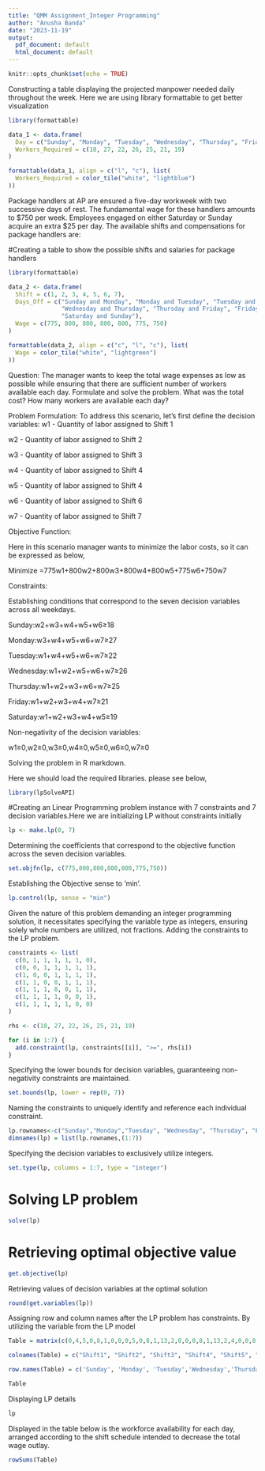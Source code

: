 ---
title: "QMM Assignment_Integer Programming"
author: "Anusha Banda"
date: "2023-11-19"
output:
  pdf_document: default
  html_document: default
---

```{r setup, include=FALSE}
knitr::opts_chunk$set(echo = TRUE)
```


Constructing a table displaying the projected manpower needed daily throughout the week. Here we are using library formattable to get better visualization
```{r}
library(formattable)

data_1 <- data.frame(
  Day = c("Sunday", "Monday", "Tuesday", "Wednesday", "Thursday", "Friday", "Saturday"),
  Workers_Required = c(18, 27, 22, 26, 25, 21, 19)
)

formattable(data_1, align = c("l", "c"), list(
  Workers_Required = color_tile("white", "lightblue")
))

```

Package handlers at AP are ensured a five-day workweek with two successive days of rest. The fundamental wage for these handlers amounts to $750 per week. Employees engaged on either Saturday or Sunday acquire an extra $25 per day. The available shifts and compensations for package handlers are:

#Creating a table to show the possible shifts and salaries for package handlers
```{r}
library(formattable)

data_2 <- data.frame(
  Shift = c(1, 2, 3, 4, 5, 6, 7),
  Days_Off = c("Sunday and Monday", "Monday and Tuesday", "Tuesday and Wednesday", 
               "Wednesday and Thursday", "Thursday and Friday", "Friday and Saturday", 
               "Saturday and Sunday"),
  Wage = c(775, 800, 800, 800, 800, 775, 750)
)

formattable(data_2, align = c("c", "l", "c"), list(
  Wage = color_tile("white", "lightgreen")
))

```

Question:
The manager wants to keep the total wage expenses as low as possible while ensuring that there
are sufficient number of workers available each day. Formulate and solve the problem. What was
the total cost? How many workers are available each day?

Problem Formulation:
To address this scenario, let's first define the decision variables:
w1 - Quantity of labor assigned to Shift 1

w2 - Quantity of labor assigned to Shift 2

w3 - Quantity of labor assigned to Shift 3

w4 - Quantity of labor assigned to Shift 4

w5 - Quantity of labor assigned to Shift 4

w6 - Quantity of labor assigned to Shift 6

w7 - Quantity of labor assigned to Shift 7

Objective Function:

Here in this scenario manager wants to minimize the labor costs, so it can be expressed as below,

Minimize =775w1+800w2+800w3+800w4+800w5+775w6+750w7

Constraints:

Establishing conditions that correspond to the seven decision variables across all weekdays.

Sunday:w2+w3+w4+w5+w6≥18

Monday:w3+w4+w5+w6+w7≥27

Tuesday:w1+w4+w5+w6+w7≥22

Wednesday:w1+w2+w5+w6+w7≥26

Thursday:w1+w2+w3+w6+w7≥25

Friday:w1+w2+w3+w4+w7≥21

Saturday:w1+w2+w3+w4+w5≥19

Non-negativity of the decision variables:

w1≥0,w2≥0,w3≥0,w4≥0,w5≥0,w6≥0,w7≥0


Solving the problem in R markdown.

Here we should load the required libraries. please see below,
```{r}
library(lpSolveAPI)
```

#Creating an Linear Programming problem instance with 7 constraints and 7 decision variables.Here we are initializing LP without constraints initially
```{r}
lp <- make.lp(0, 7)
```

Determining the coefficients that correspond to the objective function across the seven decision variables.

```{r}
set.objfn(lp, c(775,800,800,800,800,775,750))
```

Establishing the Objective sense to ‘min’.
```{r}
lp.control(lp, sense = "min")
```

Given the nature of this problem demanding an integer programming solution, it necessitates specifying the variable type as integers, ensuring solely whole numbers are utilized, not fractions.
Adding the constraints to the LP problem.
```{r}
constraints <- list(
  c(0, 1, 1, 1, 1, 1, 0),
  c(0, 0, 1, 1, 1, 1, 1),
  c(1, 0, 0, 1, 1, 1, 1),
  c(1, 1, 0, 0, 1, 1, 1),
  c(1, 1, 1, 0, 0, 1, 1),
  c(1, 1, 1, 1, 0, 0, 1),
  c(1, 1, 1, 1, 1, 0, 0)
)

rhs <- c(18, 27, 22, 26, 25, 21, 19)

for (i in 1:7) {
  add.constraint(lp, constraints[[i]], ">=", rhs[i])
}
```


Specifying the lower bounds for decision variables, guaranteeing non-negativity constraints are maintained.
```{r}
set.bounds(lp, lower = rep(0, 7))
```

Naming the constraints to uniquely identify and reference each individual constraint.
```{r}
lp.rownames<-c("Sunday","Monday","Tuesday", "Wednesday", "Thursday", "Friday", "Saturday")
dimnames(lp) = list(lp.rownames,(1:7))
```

Specifying the decision variables to exclusively utilize integers.
```{r}
set.type(lp, columns = 1:7, type = "integer")
```

# Solving LP problem

```{r}
solve(lp)
```
# Retrieving optimal objective value
```{r}
get.objective(lp)
```
Retrieving values of decision variables at the optimal solution
```{r}
round(get.variables(lp))
```

Assigning row and column names after the LP problem has constraints. By utilizing the variable from the LP model
```{r}
Table = matrix(c(0,4,5,0,8,1,0,0,0,5,0,8,1,13,2,0,0,0,8,1,13,2,4,0,0,8,1,13,2,4,5,0,0,1,13,2,3,4,0,0,0,13,2,4,5,0,8,0,0),ncol=7,byrow=TRUE)

colnames(Table) = c("Shift1", "Shift2", "Shift3", "Shift4", "Shift5", "Shift6", "Shift7")

row.names(Table) = c('Sunday', 'Monday', 'Tuesday','Wednesday','Thursday','Friday','Saturday')

Table
```

Displaying LP details
```{r}
lp
```
Displayed in the table below is the workforce availability for each day, arranged according to the shift schedule intended to decrease the total wage outlay.

```{r}

rowSums(Table)

```
